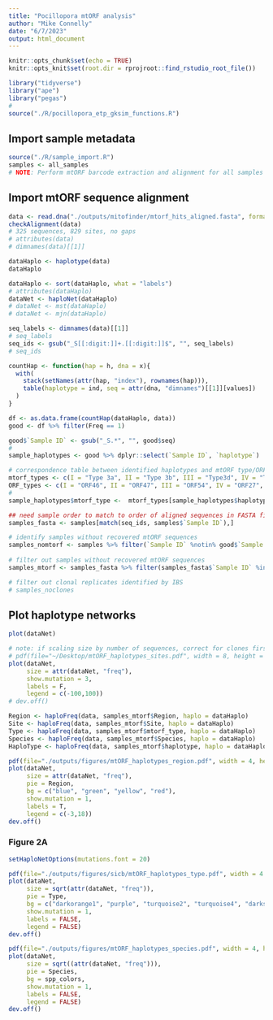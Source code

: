 ```yaml
---
title: "Pocillopora mtORF analysis"
author: "Mike Connelly"
date: "6/7/2023"
output: html_document
---
```


```r
knitr::opts_chunk$set(echo = TRUE)
knitr::opts_knit$set(root.dir = rprojroot::find_rstudio_root_file())
```
```r
library("tidyverse")
library("ape")
library("pegas")
#
source("./R/pocillopora_etp_gksim_functions.R")
```

## Import sample metadata
```r
source("./R/sample_import.R")
samples <- all_samples
# NOTE: Perform mtORF barcode extraction and alignment for all samples before clone correction
```

## Import mtORF sequence alignment 
```r
data <- read.dna("./outputs/mitofinder/mtorf_hits_aligned.fasta", format = "fasta")
checkAlignment(data)
# 325 sequences, 829 sites, no gaps
# attributes(data)
# dimnames(data)[[1]]
```
```r
dataHaplo <- haplotype(data)
dataHaplo
```
```r
dataHaplo <- sort(dataHaplo, what = "labels")
# attributes(dataHaplo)
dataNet <- haploNet(dataHaplo)
# dataNet <- mst(dataHaplo)
# dataNet <- mjn(dataHaplo)
```
```r
seq_labels <- dimnames(data)[[1]]
# seq_labels
seq_ids <- gsub("_S[[:digit:]]+.[[:digit:]]$", "", seq_labels)
# seq_ids
```
```r
countHap <- function(hap = h, dna = x){
  with(
    stack(setNames(attr(hap, "index"), rownames(hap))),
    table(haplotype = ind, seq = attr(dna, "dimnames")[[1]][values])
  )
}
```
```r
df <- as.data.frame(countHap(dataHaplo, data))
good <- df %>% filter(Freq == 1)
```
```r
good$`Sample ID` <- gsub("_S.*", "", good$seq)
#
sample_haplotypes <- good %>% dplyr::select(`Sample ID`, `haplotype`)
```
```r
# correspondence table between identified haplotypes and mtORF type/ORF name, etc.
mtorf_types <- c(I = "Type 3a", II = "Type 3b", III = "Type3d", IV = "Type 1a", V = "Type 2")
ORF_types <- c(I = "ORF46", II = "ORF47", III = "ORF54", IV = "ORF27", V = "ORF01")
#
sample_haplotypes$mtorf_type <-  mtorf_types[sample_haplotypes$haplotype]
```

```r
## need sample order to match to order of aligned sequences in FASTA file
samples_fasta <- samples[match(seq_ids, samples$`Sample ID`),]
```

```r
# identify samples without recovered mtORF sequences 
samples_nomtorf <- samples %>% filter(`Sample ID` %notin% good$`Sample ID`)
  
# filter out samples without recovered mtORF sequences
samples_mtorf <- samples_fasta %>% filter(samples_fasta$`Sample ID` %in% good$`Sample ID`)

# filter out clonal replicates identified by IBS
# samples_noclones
```

## Plot haplotype networks
```r
plot(dataNet)
```
```r
# note: if scaling size by number of sequences, correct for clones first, as mtORF type 1 is clearly dominant.
# pdf(file="~/Desktop/mtORF_haplotypes_sites.pdf", width = 8, height = 10, pointsize = 10)
plot(dataNet,
     size = attr(dataNet, "freq"),
     show.mutation = 3,
     labels = F,
     legend = c(-100,100))
# dev.off()
```
```r
Region <- haploFreq(data, samples_mtorf$Region, haplo = dataHaplo)
Site <- haploFreq(data, samples_mtorf$Site, haplo = dataHaplo)
Type <- haploFreq(data, samples_mtorf$mtorf_type, haplo = dataHaplo)
Species <- haploFreq(data, samples_mtorf$Species, haplo = dataHaplo)
HaploType <- haploFreq(data, samples_mtorf$haplotype, haplo = dataHaplo)
```
```r
pdf(file="./outputs/figures/mtORF_haplotypes_region.pdf", width = 4, height = 5, pointsize = 6)
plot(dataNet,
     size = attr(dataNet, "freq"),
     pie = Region,
     bg = c("blue", "green", "yellow", "red"),
     show.mutation = 1,
     labels = T,
     legend = c(-3,18))
dev.off()
```

### Figure 2A
```r
setHaploNetOptions(mutations.font = 20)
```

```r
pdf(file="./outputs/figures/sicb/mtORF_haplotypes_type.pdf", width = 4.5, height = 3, pointsize = 6)
plot(dataNet,
     size = sqrt(attr(dataNet, "freq")),
     pie = Type,
     bg = c("darkorange1", "purple", "turquoise2", "turquoise4", "darkslategrey"),
     show.mutation = 1, 
     labels = FALSE,
     legend = FALSE)
dev.off()
```
```r
pdf(file="./outputs/figures/mtORF_haplotypes_species.pdf", width = 4, height = 2, pointsize = 6)
plot(dataNet,
     size = sqrt((attr(dataNet, "freq"))),
     pie = Species,
     bg = spp_colors,
     show.mutation = 1,
     labels = FALSE,
     legend = FALSE)
dev.off()
```
